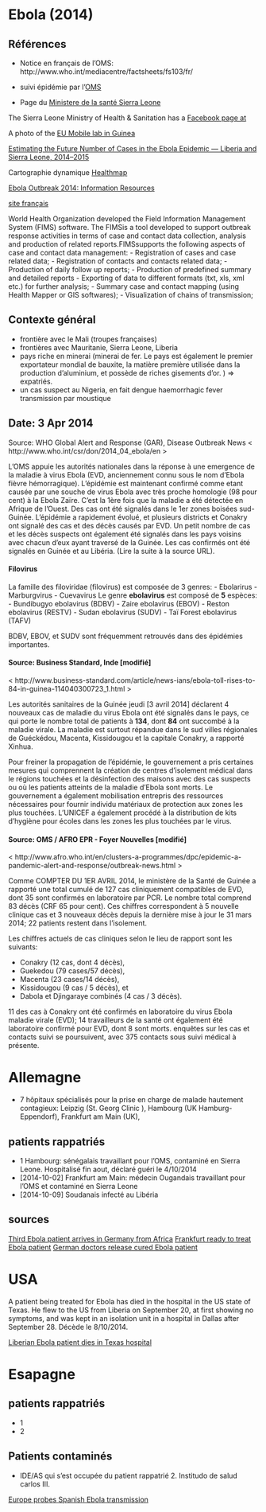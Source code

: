 Ebola (2014)
========================================================

Références
----------

- Notice en français de l'OMS: http://www.who.int/mediacentre/factsheets/fs103/fr/
- suivi épidémie par l'[OMS](http://who.int/csr/don/archive/disease/ebola/en/)

- Page du [Ministere de la santé Sierra Leone](http://www.mohsw.gov.lr/documents/Liberia%20EVD%20epidemic%20sitrep-%20on%2039-%2022-06-14.pdf%20docx.pdf)

The Sierra Leone Ministry of Health & Sanitation has a [Facebook page at](https://www.facebook.com/pages/Ministry-of-Health-and-Sanitation-Sierra-Leone/281064805403702)

A photo of the [EU Mobile lab in Guinea](http://ec.europa.eu/echo/images/photos/news/2014/20140411.jpg)

[Estimating the Future Number of Cases in the Ebola Epidemic — Liberia and Sierra Leone, 2014–2015](http://www.cdc.gov/mmwr/preview/mmwrhtml/su6303a1.htm?s_cid=su6303a1_w#Appendix-tab1)


Cartographie dynamique [Healthmap](http://healthmap.org/ebola/#timeline)

[Ebola Outbreak 2014: Information Resources](http://disasterinfo.nlm.nih.gov/dimrc/ebola_2014.html?utm_source=NHC+Master+List&utm_campaign=61d2a02fdf-DR633&utm_medium=email&utm_term=0_dabc309806-61d2a02fdf-54391422)

[site français](http://www.les-crises.fr/virus-ebola/)

World Health
Organization developed the Field Information Management System (FIMS) software.
The FIMSis a tool developed to support outbreak response activities in terms of case and contact data collection, analysis
and production of related reports.FIMSsupports the following aspects of case and contact data management:
- Registration of cases and case related data;
- Registration of contacts and contacts related data;
- Production of daily follow up reports;
- Production of predefined summary and detailed reports
- Exporting of data to different formats (txt, xls, xml etc.) for further analysis;
- Summary case and contact mapping (using Health Mapper or GIS softwares);
- Visualization of chains of transmission;

Contexte général
----------------

- frontière avec le Mali (troupes françaises)
- frontières avec Mauritanie, Sierra Leone, Liberia
- pays riche en minerai (minerai de fer. Le pays est également le premier exportateur mondial de bauxite, la matière première utilisée dans la production d'aluminium, et possède de riches gisements d'or. ) => expatriés.
- un cas suspect au Nigeria, en fait dengue haemorrhagic fever transmission par moustique

Date: 3 Apr 2014
----------------
Source: WHO Global Alert and Response (GAR), Disease Outbreak News < http://www.who.int/csr/don/2014_04_ebola/en > 

L'OMS appuie les autorités nationales dans la réponse à une emergence de la maladie à virus Ebola (EVD, anciennement connu sous le nom d'Ebola fièvre hémorragique). L'épidémie est maintenant confirmé comme etant causée par une souche de virus Ebola avec très proche homologie (98 pour cent) à la Ebola Zaïre. C'est la 1ère fois que la maladie a été détectée en Afrique de l'Ouest. Des cas ont été signalés dans le 1er zones boisées sud-Guinée. L'épidémie a rapidement évolué, et plusieurs districts et Conakry ont signalé des cas et des décès causés par EVD. Un petit nombre de cas et les décès suspects ont également été signalés dans les pays voisins avec chacun d'eux ayant traversé de la Guinée.
Les cas confirmés ont été signalés en Guinée et au Libéria. (Lire la suite
à la source URL). 

#### Filovirus

La famille des filoviridae (filovirus) est composée de 3 genres:
- Ebolarirus
- Marburgvirus
- Cuevavirus
Le genre **ebolavirus** est composé de **5** espèces:
- Bundibugyo ebolavirus (BDBV)
- Zaire ebolavirus (EBOV)
- Reston ebolavirus (RESTV)
- Sudan ebolavirus (SUDV)
- Taï Forest ebolavirus (TAFV)

BDBV, EBOV, et SUDV sont fréquemment retrouvés dans des épidémies importantes.

#### Source: Business Standard, Inde [modifié]
< http://www.business-standard.com/article/news-ians/ebola-toll-rises-to-84-in-guinea-114040300723_1.html >


Les autorités sanitaires de la Guinée jeudi [3 avril 2014] déclarent 4 nouveaux cas de maladie du virus Ebola ont été signalés dans le pays, ce qui porte le nombre total de patients à **134**, dont **84** ont succombé à la maladie virale. La maladie est surtout répandue dans le sud villes régionales de Guéckédou, Macenta, Kissidougou et la capitale Conakry, a rapporté Xinhua.

Pour freiner la propagation de l'épidémie, le gouvernement a pris certaines mesures qui comprennent la création de centres d'isolement médical dans le régions touchées et la désinfection des maisons avec des cas suspects ou où les patients atteints de la maladie d'Ebola sont morts. Le gouvernement a également mobilisation entrepris des ressources nécessaires pour fournir individu matériaux de protection aux zones les plus touchées. L'UNICEF a également procédé à la distribution de kits d'hygiène pour écoles dans les zones les plus touchées par le virus. 

#### Source: OMS / AFRO EPR - Foyer Nouvelles [modifié]
< http://www.afro.who.int/en/clusters-a-programmes/dpc/epidemic-a-pandemic-alert-and-response/outbreak-news.html >


Comme COMPTER DU 1ER AVRIL 2014, le ministère de la Santé de Guinée a rapporté une
total cumulé de 127 cas cliniquement compatibles de EVD, dont
35 sont confirmés en laboratoire par PCR. Le nombre total comprend 83
décès (CRF 65 pour cent). Ces chiffres correspondent à 5 nouvelle clinique
cas et 3 nouveaux décès depuis la dernière mise à jour le 31 mars 2014; 22
patients restent dans l'isolement.

Les chiffres actuels de cas cliniques selon le lieu de rapport sont les suivants:

- Conakry (12 cas, dont 4 décès),
- Guekedou (79 cases/57 décès),
- Macenta (23 cases/14 décès),
- Kissidougou (9 cas / 5 décès), et
- Dabola et Djingaraye combinés (4 cas / 3 décès).

11 des cas à Conakry ont été confirmés en laboratoire du virus Ebola
maladie virale (EVD); 14 travailleurs de la santé ont également été laboratoire
confirmé pour EVD, dont 8 sont morts. enquêtes sur les cas et contacts
suivi se poursuivent, avec 375 contacts sous suivi médical à
présente. 

Allemagne
==========

- 7 hôpitaux spécialisés pour la prise en charge de malade hautement contagieux: Leipzig (St. Georg Clinic ), Hambourg (UK  Hamburg-Eppendorf), Frankfurt am Main (UK), 

patients rappatriés
-------------------
- 1 Hambourg: sénégalais travaillant pour l'OMS, contaminé en Sierra Leone. Hospitalisé fin aout, déclaré guéri le 4/10/2014
- [2014-10-02] Frankfurt am Main: médecin Ougandais travaillant pour l'OMS et contaminé en Sierra Leone
- [2014-10-09] Soudanais infecté au Libéria

sources
-------
[Third Ebola patient arrives in Germany from Africa](http://www.dw.de/third-ebola-patient-arrives-in-germany-from-africa/a-17983734)
[Frankfurt ready to treat Ebola patient](http://www.dw.de/frankfurt-ready-to-treat-ebola-patient/a-17971270)
[German doctors release cured Ebola patient](http://www.dw.de/german-doctors-release-cured-ebola-patient/a-17973760)


USA
===

A patient being treated for Ebola has died in the hospital in the US state of Texas. He flew to the US from Liberia on September 20, at first showing no symptoms, and was kept in an isolation unit in a hospital in Dallas after September 28. Décède le 8/10/2014.

[Liberian Ebola patient dies in Texas hospital](http://www.dw.de/liberian-ebola-patient-dies-in-texas-hospital/a-1798300)

Esapagne
========

patients rappatriés
-------------------
- 1
- 2

Patients contaminés
-------------------
- IDE/AS qui s'est occupée du patient rappatrié 2. Institudo de salud carlos III.

[Europe probes Spanish Ebola transmission](http://www.dw.de/europe-probes-spanish-ebola-transmission/a-17981652)

